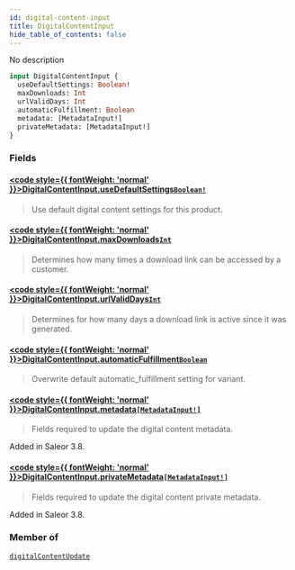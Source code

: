 ```yaml
---
id: digital-content-input
title: DigitalContentInput
hide_table_of_contents: false
---
```








No description

```graphql
input DigitalContentInput {
  useDefaultSettings: Boolean!
  maxDownloads: Int
  urlValidDays: Int
  automaticFulfillment: Boolean
  metadata: [MetadataInput!]
  privateMetadata: [MetadataInput!]
}
```


### Fields

#### [<code style={{ fontWeight: 'normal' }}>DigitalContentInput.<b>useDefaultSettings</b></code>](#)<Bullet />[`Boolean!`](../../../developer/api-reference/scalars/boolean) <Badge class="secondary" text="non-null"/> <Badge class="secondary" text="scalar"/>
> Use default digital content settings for this product.
> 

#### [<code style={{ fontWeight: 'normal' }}>DigitalContentInput.<b>maxDownloads</b></code>](#)<Bullet />[`Int`](../../../developer/api-reference/scalars/int) <Badge class="secondary" text="scalar"/>
> Determines how many times a download link can be accessed by a customer.
> 

#### [<code style={{ fontWeight: 'normal' }}>DigitalContentInput.<b>urlValidDays</b></code>](#)<Bullet />[`Int`](../../../developer/api-reference/scalars/int) <Badge class="secondary" text="scalar"/>
> Determines for how many days a download link is active since it was generated.
> 

#### [<code style={{ fontWeight: 'normal' }}>DigitalContentInput.<b>automaticFulfillment</b></code>](#)<Bullet />[`Boolean`](../../../developer/api-reference/scalars/boolean) <Badge class="secondary" text="scalar"/>
> Overwrite default automatic_fulfillment setting for variant.
> 

#### [<code style={{ fontWeight: 'normal' }}>DigitalContentInput.<b>metadata</b></code>](#)<Bullet />[`[MetadataInput!]`](../../../developer/api-reference/inputs/metadata-input) <Badge class="secondary" text="list"/> <Badge class="secondary" text="input"/>
> Fields required to update the digital content metadata.

Added in Saleor 3.8.
> 

#### [<code style={{ fontWeight: 'normal' }}>DigitalContentInput.<b>privateMetadata</b></code>](#)<Bullet />[`[MetadataInput!]`](../../../developer/api-reference/inputs/metadata-input) <Badge class="secondary" text="list"/> <Badge class="secondary" text="input"/>
> Fields required to update the digital content private metadata.

Added in Saleor 3.8.
> 



### Member of

[`digitalContentUpdate`](../../../developer/api-reference/mutations/digital-content-update)  <Badge class="secondary" text="mutation"/>



